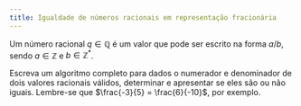 ```yaml
---
title: Igualdade de números racionais em representação fracionária
---
```

::: {#exr-0007}
Um número racional $q \in \mathbb{Q}$ é um valor que pode ser escrito na forma $a/b$, sendo $a \in \mathbb{Z}$ e $b \in \mathbb{Z}^*$.

Escreva um algoritmo completo para dados o numerador e denominador de dois valores racionais válidos, determinar e apresentar se eles são ou não iguais. Lembre-se que $\frac{-3}{5} = \frac{6}{-10}$, por exemplo.

<!-- @sol-0007 -->
:::
